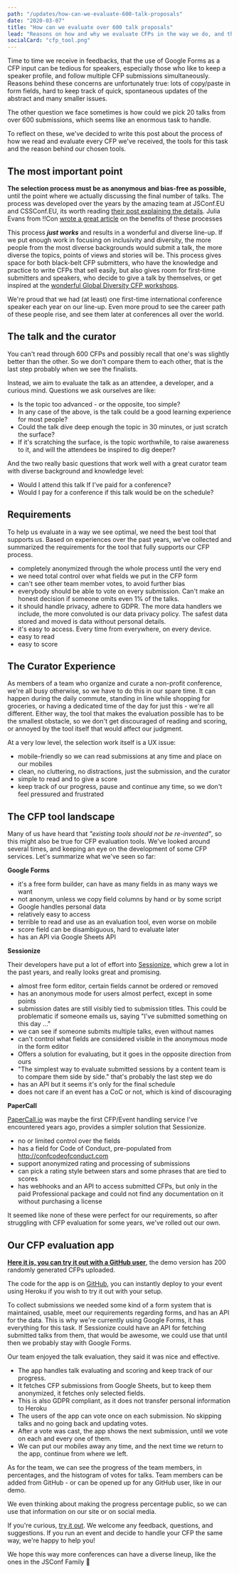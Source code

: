 ```yaml
---
path: "/updates/how-can-we-evaluate-600-talk-proposals"
date: "2020-03-07"
title: "How can we evaluate over 600 talk proposals"
lead: "Reasons on how and why we evaluate CFPs in the way we do, and the about tools that we use to help us."
socialCard: "cfp_tool.png"
---
```


Time to time we receive in feedbacks, that the use of Google Forms as a CFP input can be tedious for speakers,
especially those who like to keep a speaker profile, and follow multiple CFP submissions simultaneously.
Reasons behind these concerns are unfortunately true: lots of copy/paste in form fields, hard to keep track of quick, spontaneous updates of the abstract
and many smaller issues.

The other question we face sometimes is how could we pick 20 talks from over 600 submissions, which seems like an enormous task to handle.

To reflect on these, we've decided to write this post about the process of how we read and evaluate every CFP we've received,
the tools for this task and the reason behind our chosen tools.

## The most important point

**The selection process must be as anonymous and bias-free as possible,** until the point where we actually
discussing the final number of talks. The process was developed over the years by the amazing team at JSConf.EU and CSSConf.EU,
its worth reading [their post explaining the details](https://blog.cssconf.eu/2015/08/15/a-talk-selection-process-explained/).
Julia Evans from !!Con [wrote a great article](https://jvns.ca/blog/2014/06/06/should-my-conference-do-anonymous-review/) on the benefits of these processes

This process **_just works_** and results in a wonderful and diverse line-up. If we put enough work in focusing on inclusivity and diversity,
the more people from the most diverse backgrounds would submit a talk, the more diverse the topics, points of views and stories will be.
This process gives space for both black-belt CFP submitters, who have the knowledge and practice to write CFPs that sell easily,
but also gives room for first-time submitters and speakers, who decide to give a talk by themselves, or get inspired at the [wonderful
Global Diversity CFP workshops](https://www.globaldiversitycfpday.com/).

We're proud that we had (at least) one first-time international conference speaker each year on our line-up.
Even more proud to see the career path of these people rise, and see them later at conferences all over the world.

## The talk and the curator

You can't read through 600 CFPs and possibly recall that one's was slightly better than the other. So we don't compare them to each other,
that is the last step probably when we see the finalists.

Instead, we aim to evaluate the talk as an attendee, a developer, and a curious mind. Questions we ask ourselves are like:

- Is the topic too advanced - or the opposite, too simple?
- In any case of the above, is the talk could be a good learning experience for most people?
- Could the talk dive deep enough the topic in 30 minutes, or just scratch the surface?
- If it's scratching the surface, is the topic worthwhile, to raise awareness to it, and will the attendees be inspired to dig deeper?

And the two really basic questions that work well with a great curator team with diverse background and knowledge level:

- Would I attend this talk If I've paid for a conference?
- Would I pay for a conference if this talk would be on the schedule?

## Requirements

To help us evaluate in a way we see optimal, we need the best tool that supports us. Based on experiences over the past years,
we've collected and summarized the requirements for the tool that fully supports our CFP process.

- completely anonymized through the whole process until the very end
- we need total control over what fields we put in the CFP form
- can't see other team member votes, to avoid further bias
- everybody should be able to vote on every submission. Can't make an honest decision if someone omits even 1% of the talks.
- it should handle privacy, adhere to GDPR. The more data handlers we include, the more convoluted is our data privacy policy.
The safest data stored and moved is data without personal details.
- it's easy to access. Every time from everywhere, on every device.
- easy to read
- easy to score

## The Curator Experience

As members of a team who organize and curate a non-profit conference, we're all busy otherwise, so we have to do this in our spare time.
It can happen during the daily commute, standing in line while shopping for groceries, or having a dedicated time of the day for just this - we're all different.
Either way, the tool that makes the evaluation possible has to be the smallest obstacle, so we don't get discouraged of reading and scoring,
or annoyed by the tool itself that would affect our judgment.

At a very low level, the selection work itself is a UX issue:

- mobile-friendly so we can read submissions at any time and place on our mobiles
- clean, no cluttering, no distractions, just the submission, and the curator
- simple to read and to give a score
- keep track of our progress, pause and continue any time, so we don't feel pressured and frustrated


## The CFP tool landscape

Many of us have heard that _"existing tools should not be re-invented"_, so this might also be true for CFP evaluation tools. We've looked around several times,
and keeping an eye on the development of some CFP services. Let's summarize what we've seen so far:

**Google Forms**

- it's a free form builder, can have as many fields in as many ways we want
- not anonym, unless we copy field columns by hand or by some script
- Google handles personal data
- relatively easy to access
- terrible to read and use as an evaluation tool, even worse on mobile
- score field can be disambiguous, hard to evaluate later
- has an API via Google Sheets API

**Sessionize**

Their developers have put a lot of effort into [Sessionize](https://sessionize.com/), which grew a lot in the past years, and really looks great and promising.

- almost free form editor, certain fields cannot be ordered or removed
- has an anonymous mode for users almost perfect, except in some points
 - submission dates are still visibly tied to submission titles. This could be problematic if someone emails us, saying "I've submitted something on this day ..."
 - we can see if someone submits multiple talks, even without names
 - can't control what fields are considered visible in the anonymous mode in the form editor
- Offers a solution for evaluating, but it goes in the opposite direction from ours
 - "The simplest way to evaluate submitted sessions by a content team is to compare them side by side." that's probably the last step we do
- has an API but it seems it's only for the final schedule
- does not care if an event has a CoC or not, which is kind of discouraging


**PaperCall**

[PaperCall.io](https://www.papercall.io/) was maybe the first CFP/Event handling service I've encountered years ago, provides a simpler solution that Sessionize.

- no or limited control over the fields
- has a field for Code of Conduct, pre-populated from http://confcodeofconduct.com
- support anonymized rating and processing of submissions
- can pick a rating style between stars and some phrases that are tied to scores
- has webhooks and an API to access submitted CFPs, but only in the paid Professional package and could not find any documentation on it without purchasing a license

It seemed like none of these were perfect for our requirements, so after struggling with CFP evaluation for some years, we've rolled out our own.

## Our CFP evaluation app

**[Here it is, you can try it out with a GitHub user](https://cfp-vote.herokuapp.com/)**, the demo version has 200 randomly generated CFPs uploaded.

<a href="https://cfp-vote.herokuapp.com/"><PostImage src="app-example" alt="Some screens saved from our demo CFP app" /></a>

The code for the app is on [GitHub](https://github.com/JSConfBp/cfp-vote), you can instantly deploy to your event using Heroku if you wish to try it out with your setup.

To collect submissions we needed some kind of a form system that is maintained, usable, meet our requirements regarding forms, and has an API for the data.
This is why we're currently using Google Forms, it has everything for this task. If Sessionize could have an API for fetching submitted talks from them,
that would be awesome, we could use that until then we probably stay with Google Forms.

Our team enjoyed the talk evaluation, they said it was nice and effective.

- The app handles talk evaluating and scoring and keep track of our progress.
- It fetches CFP submissions from Google Sheets, but to keep them anonymized, it fetches only selected fields.
- This is also GDPR compliant, as it does not transfer personal information to Heroku
- The users of the app can vote once on each submission. No skipping talks and no going back and updating votes.
- After a vote was cast, the app shows the next submission, until we vote on each and every one of them.
- We can put our mobiles away any time, and the next time we return to the app, continue from where we left.

As for the team, we can see the progress of the team members, in percentages, and the histogram of votes for talks.
Team members can be added from GitHub - or can be opened up for any GitHub user, like in our demo.

We even thinking about making the progress percentage public, so we can use that information on our site or on social media.

If you're curious, [try it out](https://cfp-vote.herokuapp.com/). We welcome any feedback, questions, and suggestions. If you run an event
and decide to handle your CFP the same way, we're happy to help you!

We hope this way more conferences can have a diverse lineup, like the ones in the JSConf Family 💖
